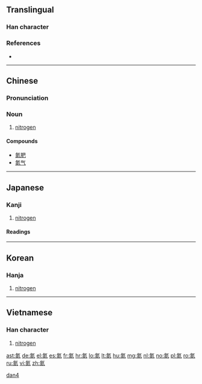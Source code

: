 ==Translingual==

===Han character===
{{Han char|rn=84|rad=气|as=08|sn=12|four=80817|canj=ONFF|ids=⿹气炎}}

===References===
* {{Han ref|kx=0600.011|dkj=17071|hdz=32013.060|uh=6C2E|ud=27694|bh=B4E1|bd=46305}}

----

==Chinese==
{{zh-forms}}

===Pronunciation===
{{zh-pron
|m=dàn
|c=daam6
|mc=
|oc=
|ma=zh-dan4.ogg
|cat=n
}}

{{wikipedia|氮|lang=zh}}

===Noun===
{{zh-noun|ts}}

# [[nitrogen]]<!-- unicode.org, jisho.org, and weblio.jp are all wrong, this is nitrogen, *not* xenon. -->

====Compounds====
* [[氮肥]]
* [[氮气]]

[[Category:zh:Chemical elements|dan4]]

----

==Japanese==

===Kanji===
{{ja-kanji|grade=uc|rs=气08}}

# [[nitrogen]] <!-- unicode.org, jisho.org, and weblio.jp are all wrong, this is nitrogen, *not* xenon. -->

====Readings====
{{ja-readings
|on=[[たん]] (tan)
}}

----

==Korean==

===Hanja===
{{ko-hanja|hangeul=담|eumhun=|rv=dam|mr=tam|y=tam}}

# [[nitrogen]] <!-- unicode.org, jisho.org, and weblio.jp are all wrong, this is nitrogen, *not* xenon. -->

----

==Vietnamese==

===Han character===
{{vi-hantu|[[đạm]]|rs=气08}}

# [[nitrogen]] <!-- unicode.org, jisho.org, and weblio.jp are all wrong, this is nitrogen, *not* xenon. -->

[[ast:氮]]
[[de:氮]]
[[el:氮]]
[[es:氮]]
[[fr:氮]]
[[hr:氮]]
[[lo:氮]]
[[lt:氮]]
[[hu:氮]]
[[mg:氮]]
[[nl:氮]]
[[no:氮]]
[[pl:氮]]
[[ro:氮]]
[[ru:氮]]
[[vi:氮]]
[[zh:氮]]